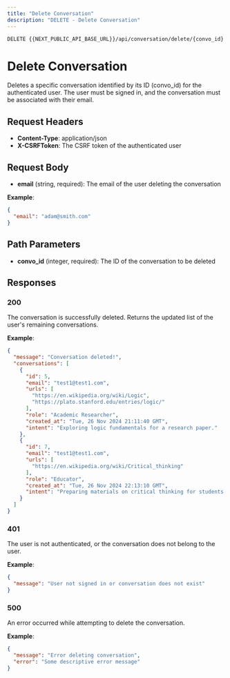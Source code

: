 ```yaml
---
title: "Delete Conversation"
description: "DELETE - Delete Conversation"
---
```

```
DELETE {{NEXT_PUBLIC_API_BASE_URL}}/api/conversation/delete/{convo_id}
```
# Delete Conversation

Deletes a specific conversation identified by its ID (convo_id) for the authenticated user.
The user must be signed in, and the conversation must be associated with their email.

## Request Headers

- **Content-Type**: application/json  
- **X-CSRFToken**: The CSRF token of the authenticated user

## Request Body

- **email** (string, required): The email of the user deleting the conversation

**Example**:  
```json
{
  "email": "adam@smith.com"
}
```

## Path Parameters

- **convo_id** (integer, required): The ID of the conversation to be deleted

## Responses

### 200
The conversation is successfully deleted. Returns the updated list of the user's remaining conversations.

**Example**:  
```json
{
  "message": "Conversation deleted!",
  "conversations": [
    {
      "id": 5,
      "email": "test1@test1.com",
      "urls": [
        "https://en.wikipedia.org/wiki/Logic",
        "https://plato.stanford.edu/entries/logic/"
      ],
      "role": "Academic Researcher",
      "created_at": "Tue, 26 Nov 2024 21:11:40 GMT",
      "intent": "Exploring logic fundamentals for a research paper."
    },
    {
      "id": 7,
      "email": "test1@test1.com",
      "urls": [
        "https://en.wikipedia.org/wiki/Critical_thinking"
      ],
      "role": "Educator",
      "created_at": "Tue, 26 Nov 2024 22:13:10 GMT",
      "intent": "Preparing materials on critical thinking for students."
    }
  ]
}
```

### 401
The user is not authenticated, or the conversation does not belong to the user.

**Example**:  
```json
{
  "message": "User not signed in or conversation does not exist"
}
```

### 500
An error occurred while attempting to delete the conversation.

**Example**:  
```json
{
  "message": "Error deleting conversation",
  "error": "Some descriptive error message"
}
```